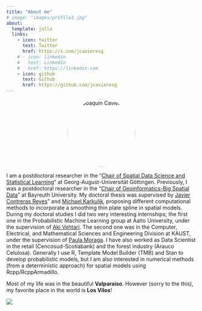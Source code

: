 ```yaml
---
title: "About me"
# image: "images/profile3.jpg"
about:
  template: jolla
  links:
    - icon: twitter
      text: Twitter
      href: https://x.com/jcavieresg
    # - icon: linkedin
    #   text: LinkedIn
    #   href: https://linkedin.com
    - icon: github
      text: Github
      href: https://github.com/jcavieresg
---
```



<p style="text-align: center;">
  <img src="images/profile3.jpg" alt="Joaquin Cavieres" style="width: 180px; border-radius: 50%;">
</p>


I am a postdoctoral researcher in the "[Chair of Spatial Data Science and Statistical Learning](https://uni-goettingen.de/en/629104.html)" at Georg-August-Universität Göttingen. Previously, I was a postdoctoral researcher in the "[Chair of Geoinformatics-Big Spatial Data](https://www.geoinformatics.uni-bayreuth.de/en/)" at Bayreuth University. My doctoral thesis was supervised by [Javier Contreras Reyes](https://www.researchgate.net/profile/Javier-Contreras-Reyes)" and [Michael Karkulik](http://mkarkulik.mat.utfsm.cl/), proposing different computational methods to incorporate a smoothing thin plate spline in spatial models. During my doctoral studies I did two very interesting internships; the first one in the Probabilistic Machine Learning group at Aalto University, under the supervision of [Aki Vehtari](href="https://users.aalto.fi/~ave/). The second one was in the Computer, Electrical, and Mathematical Sciences and Engineering Division at KAUST, under the supervision of [Paula Moraga](https://www.paulamoraga.com/).
I have also worked as Data Scientist in the retail (Cencosud-Scotiabank) and the forest industry (Arauco Celulosa).
Generally I use R, Template Model Builder (TMB) and Stan to develop probabilistic models, but I am also interested in numerical methods (from a  deterministic approach) for spatial models using Rcpp/RcppArmadillo. 

Most of my life was in the beautiful **Valparaíso**. However (sorry to the this), my favorite place in the world is **Los Vilos**!

![](images/image_losvilos.jpeg)
